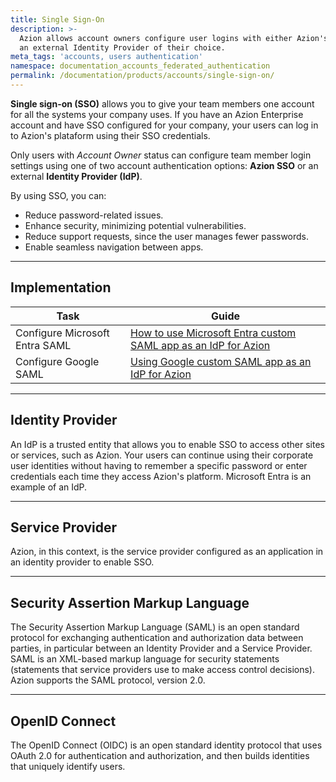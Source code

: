 ```yaml
---
title: Single Sign-On
description: >-
  Azion allows account owners configure user logins with either Azion's SSO or
  an external Identity Provider of their choice.
meta_tags: 'accounts, users authentication'
namespace: documentation_accounts_federated_authentication
permalink: /documentation/products/accounts/single-sign-on/
---
```


**Single sign-on (SSO)** allows you to give your team members one account for all the systems your company uses. If you have an Azion Enterprise account and have SSO configured for your company, your users can log in to Azion's plataform using their SSO credentials.

Only users with *Account Owner* status can configure team member login settings using one of two account authentication options: **Azion SSO** or an external **Identity Provider (IdP)**.

By using SSO, you can:

- Reduce password-related issues.
- Enhance security, minimizing potential vulnerabilities.
- Reduce support requests, since the user manages fewer passwords.
- Enable seamless navigation between apps.

---

## Implementation

| Task | Guide |
| ---- | ----- |
| Configure Microsoft Entra SAML| [How to use Microsoft Entra custom SAML app as an IdP for Azion](/en/documentation/products/guides/sso-microsoft-entra-saml/) |
| Configure Google SAML | [Using Google custom SAML app as an IdP for Azion](/en/documentation/products/guides/sso-google-saml/) |

---

## Identity Provider

An IdP is a trusted entity that allows you to enable SSO to access other sites or services, such as Azion. Your users can continue using their corporate user identities without having to remember a specific password or enter credentials each time they access Azion's platform. Microsoft Entra is an example of an IdP.

---

## Service Provider

Azion, in this context, is the service provider configured as an application in an identity provider to enable SSO.

---

## Security Assertion Markup Language

The Security Assertion Markup Language (SAML) is an open standard protocol for exchanging authentication and authorization data between parties, in particular between an Identity Provider and a Service Provider. SAML is an XML-based markup language for security statements (statements that service providers use to make access control decisions). Azion supports the SAML protocol, version 2.0.

---

## OpenID Connect

The OpenID Connect (OIDC) is an open standard identity protocol that uses OAuth 2.0 for authentication and authorization, and then builds identities that uniquely identify users.
